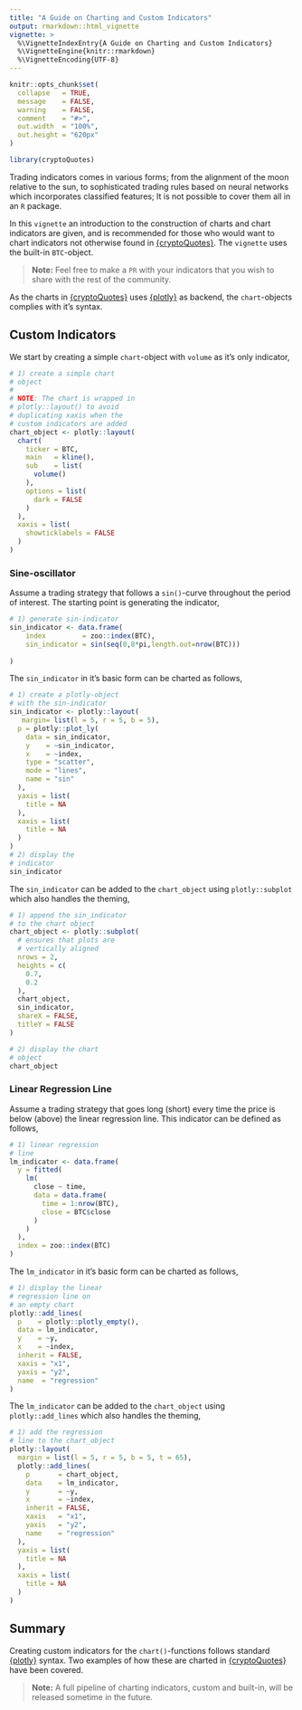 ```yaml
---
title: "A Guide on Charting and Custom Indicators"
output: rmarkdown::html_vignette
vignette: >
  %\VignetteIndexEntry{A Guide on Charting and Custom Indicators}
  %\VignetteEngine{knitr::rmarkdown}
  %\VignetteEncoding{UTF-8}
---
```


```r
knitr::opts_chunk$set(
  collapse   = TRUE,
  message    = FALSE,
  warning    = FALSE,
  comment    = "#>",
  out.width  = "100%",
  out.height = "620px" 
)
```

```r
library(cryptoQuotes)
```

Trading indicators comes in various forms; from the alignment of the moon relative to the sun, to sophisticated trading rules based on neural networks which incorporates classified features; It is not possible to cover them all in an `R` package.

In this `vignette` an introduction to the construction of charts and chart indicators are given, and is recommended for those who would want to chart indicators not otherwise found in [{cryptoQuotes}](https://serkor1.github.io/cryptoQuotes/). The `vignette` uses the built-in `BTC`-object.

> **Note:** Feel free to make a `PR` with your indicators that you wish to share with the
> rest of the community.

As the charts in [{cryptoQuotes}](https://serkor1.github.io/cryptoQuotes/) uses [{plotly}](https://github.com/plotly) as backend, the `chart`-objects complies with it's syntax.

## Custom Indicators 

We start by creating a simple `chart`-object with `volume` as it's only indicator,

```r
# 1) create a simple chart
# object
# 
# NOTE: The chart is wrapped in
# plotly::layout() to avoid
# duplicating xaxis when the
# custom indicators are added
chart_object <- plotly::layout(
  chart(
    ticker = BTC,
    main   = kline(),
    sub    = list(
      volume()
    ),
    options = list(
      dark = FALSE
    )
  ),
  xaxis = list(
    showticklabels = FALSE
  )
)
```

### Sine-oscillator

Assume a trading strategy that follows a `sin()`-curve throughout the period of interest. The starting point is generating the indicator,

```r
# 1) generate sin-indicator
sin_indicator <- data.frame(
    index         = zoo::index(BTC),
    sin_indicator = sin(seq(0,8*pi,length.out=nrow(BTC)))
  
)
```

The `sin_indicator` in it's basic form can be charted as follows,

```r
# 1) create a plotly-object
# with the sin-indicator
sin_indicator <- plotly::layout(
   margin= list(l = 5, r = 5, b = 5),
  p = plotly::plot_ly(
    data = sin_indicator,
    y    = ~sin_indicator,
    x    = ~index,
    type = "scatter",
    mode = "lines",
    name = "sin"
  ),
  yaxis = list(
    title = NA
  ),
  xaxis = list(
    title = NA
  )
)
# 2) display the 
# indicator
sin_indicator
```

The `sin_indicator` can be added to the `chart_object` using `plotly::subplot` which also handles the theming,

```r
# 1) append the sin_indicator
# to the chart object
chart_object <- plotly::subplot(
  # ensures that plots are 
  # vertically aligned
  nrows = 2,
  heights = c(
    0.7,
    0.2
  ),
  chart_object,
  sin_indicator,
  shareX = FALSE,
  titleY = FALSE
)

# 2) display the chart
# object
chart_object
```

### Linear Regression Line

Assume a trading strategy that goes long (short) every time the price is below (above) the linear regression line. This indicator can be defined as follows,

```r
# 1) linear regression
# line
lm_indicator <- data.frame(
  y = fitted(
    lm(
      close ~ time,
      data = data.frame(
        time = 1:nrow(BTC),
        close = BTC$close
      )
    )
  ),
  index = zoo::index(BTC)
)
```

The `lm_indicator` in it's basic form can be charted as follows,

```r
# 1) display the linear
# regression line on
# an empty chart
plotly::add_lines(
  p    = plotly::plotly_empty(),
  data = lm_indicator,
  y    = ~y,
  x    = ~index,
  inherit = FALSE,
  xaxis = "x1",
  yaxis = "y2",
  name  = "regression"
)
```

The `lm_indicator` can be added to the `chart_object` using `plotly::add_lines` which also handles the theming,

```r
# 1) add the regression
# line to the chart_object
plotly::layout(
  margin = list(l = 5, r = 5, b = 5, t = 65),
  plotly::add_lines(
    p       = chart_object,
    data    = lm_indicator,
    y       = ~y,
    x       = ~index,
    inherit = FALSE,
    xaxis   = "x1",
    yaxis   = "y2",
    name    = "regression"
  ),
  yaxis = list(
    title = NA
  ),
  xaxis = list(
    title = NA
  )
)
```

## Summary

Creating custom indicators for the `chart()`-functions follows standard [{plotly}](https://github.com/plotly) syntax. Two examples of how these are charted in [{cryptoQuotes}](https://serkor1.github.io/cryptoQuotes/) have been covered.

> **Note:** A full pipeline of charting indicators, custom and built-in, will be released sometime in the future.
